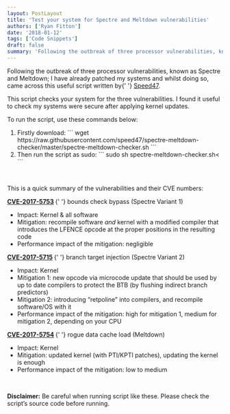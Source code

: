 ```yaml
---
layout: PostLayout
title: 'Test your system for Spectre and Meltdown vulnerabilities'
authors: ['Ryan Fitton']
date: '2018-01-12'
tags: ['Code Snippets']
draft: false
summary: 'Following the outbreak of three processor vulnerabilities, known as Spectre and Meltdown; I have already patched my systems and whilst doing so, came across this useful script written by Speed47. This script checks your system for the three vulnerabilities. I found it useful to check my systems were secure after applying kernel updates. To run [&amp;hellip;]'
---
```


<p>
  Following the outbreak of three processor vulnerabilities, known as Spectre and Meltdown; I have
  already patched my systems and whilst doing so, came across this useful script written by{' '}
  <a href="https://github.com/speed47/spectre-meltdown-checker">Speed47</a>.
</p>
<p>
  This script checks your system for the three vulnerabilities. I found it useful to check my
  systems were secure after applying kernel updates.
</p>
<p>To run the script, use these commands below:</p>
<ol>
  <li>
    Firstly download:
```
  wget
  https://raw.githubusercontent.com/speed47/spectre-meltdown-checker/master/spectre-meltdown-checker.sh
```
  </li>
  <li>
    Then run the script as sudo:
```
  sudo sh spectre-meltdown-checker.sh<
```
  </li>
</ol>
<p>&nbsp;</p>
<p>This is a quick summary of the vulnerabilities and their CVE numbers:</p>
<p>
  <strong>
    <a href="https://nvd.nist.gov/vuln/detail/CVE-2017-5753#">CVE-2017-5753</a>
  </strong>{' '}
  bounds check bypass (Spectre Variant 1)
</p>
<ul>
  <li>Impact: Kernel &amp; all software</li>
  <li>
    Mitigation: recompile software <em>and</em> kernel with a modified compiler that introduces the
    LFENCE opcode at the proper positions in the resulting code
  </li>
  <li>Performance impact of the mitigation: negligible</li>
</ul>
<p>
  <strong>
    <a href="https://nvd.nist.gov/vuln/detail/CVE-2017-5715">CVE-2017-5715</a>
  </strong>{' '}
  branch target injection (Spectre Variant 2)
</p>
<ul>
  <li>Impact: Kernel</li>
  <li>
    Mitigation 1: new opcode via microcode update that should be used by up to date compilers to
    protect the BTB (by flushing indirect branch predictors)
  </li>
  <li>
    Mitigation 2: introducing &#8220;retpoline&#8221; into compilers, and recompile software/OS with
    it
  </li>
  <li>
    Performance impact of the mitigation: high for mitigation 1, medium for mitigation 2, depending
    on your CPU
  </li>
</ul>
<p>
  <strong>
    <a href="https://nvd.nist.gov/vuln/detail/CVE-2017-5754">CVE-2017-5754</a>
  </strong>{' '}
  rogue data cache load (Meltdown)
</p>
<ul>
  <li>Impact: Kernel</li>
  <li>Mitigation: updated kernel (with PTI/KPTI patches), updating the kernel is enough</li>
  <li>Performance impact of the mitigation: low to medium</li>
</ul>
<p>&nbsp;</p>
<p>
  <strong>Disclaimer:</strong> Be careful when running script like these. Please check the
  script&#8217;s source code before running.
</p>
